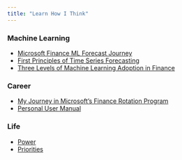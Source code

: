 ```yaml
---
title: "Learn How I Think"
---
```


### Machine Learning

- [Microsoft Finance ML Forecast Journey](https://mftokic.github.io/posts/2024-06-12-msft-ml-fcst-journey-1/)
- [First Principles of Time Series Forecasting](https://mftokic.github.io/posts/2024-03-26-time-series-first-principles-initial/)
- [Three Levels of Machine Learning Adoption in Finance](https://mftokic.github.io/posts/2023-02-11-three-levels-of-ml-adoption/)

### Career

- [My Journey in Microsoft's Finance Rotation Program](https://mftokic.github.io/posts/2024-02-19-frp-journey/)
- [Personal User Manual](https://mftokic.github.io/posts/2021-08-26-personal-user-manual/)

### Life

- [Power](https://mftokic.github.io/posts/2024-03-13-power-pursuits/)
- [Priorities](https://mftokic.github.io/posts/2024-06-28-life-circles/)
